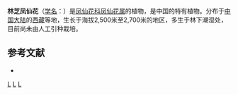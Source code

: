 {{Speciesbox 
| taxon = Impatiens lingzhiensis
| authority = [[陈艺林|Y. L. Chen]]
}}

'''林芝凤仙花'''（[[学名|学名]]：{{lang|la|''Impatiens lingzhiensis''}}）是[[凤仙花科|凤仙花科]][[凤仙花属|凤仙花属]]的植物，是中国的特有植物。分布于[[中国大陆|中国大陆]]的[[西藏|西藏]]等地，生长于海拔2,500米至2,700米的地区，多生于林下潮湿处，目前尚未由人工引种栽培。

== 参考文献 ==
<div class="references-small">
* {{cite web| url =http://www.bioinfo.cn/db05/KmzwSpecies.php?action=view&id=1299| title =林芝凤仙花| work =《中国高等植物数据库全库》| publisher =中国科学院微生物研究所| author =昆明植物研究所| accessdate =2009-02-22| deadurl =yes| archiveurl =https://web.archive.org/web/20160305023904/http://www.bioinfo.cn/db05/KmzwSpecies.php?action=view&id=1299| archivedate =2016-03-05}}
</div>

[[Category:凤仙花属|L]]
[[Category:中國特有植物|L]]
[[Category:西藏植物|L]]